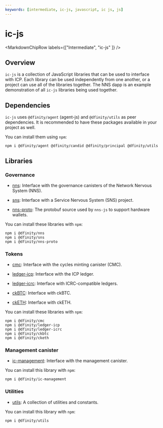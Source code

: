 ```yaml
---
keywords: [intermediate, ic-js, javascript, ic js, js]
---
```



# ic-js

<MarkdownChipRow labels={["Intermediate", "ic-js" ]} />

## Overview

`ic-js` is a collection of JavaScript libraries that can be used to interface with ICP. Each library can be used independently from one another, or a project can use all of the libraries together. The NNS dapp is an example demonstration of all `ic-js` libraries being used together.


## Dependencies

`ic-js` uses `@dfinity/agent` (agent-js) and `@dfinity/utils` as peer dependencies. It is recommended to have these packages available in your project as well.

You can install them using `npm`:

```
npm i @dfinity/agent @dfinity/candid @dfinity/principal @dfinity/utils
```


## Libraries


### Governance

- [nns](https://github.com/dfinity/ic-js/tree/main/packages/nns): Interface with the governance canisters of the Network Nervous System (NNS).

- [sns](https://github.com/dfinity/ic-js/tree/main/packages/sns): Interface with a Service Nervous System (SNS) project.

- [nns-proto](https://github.com/dfinity/ic-js/tree/main/packages/nns-proto): The protobuf source used by `nns-js` to support hardware wallets.


You can install these libraries with `npm`:

```
npm i @dfinity/nns
npm i @dfinity/sns
npm i @dfinity/nns-proto
```

### Tokens

- [cmc](https://github.com/dfinity/ic-js/tree/main/packages/cmc): Interface with the cycles minting canister (CMC).

- [ledger-icp](https://github.com/dfinity/ic-js/tree/main/packages/ledger-icp): Interface with the ICP ledger.

- [ledger-icrc](https://github.com/dfinity/ic-js/tree/main/packages/ledger-icrc): Interface with ICRC-compatible ledgers.

- [ckBTC](https://github.com/dfinity/ic-js/tree/main/packages/ckbtc): Interface with ckBTC.

- [ckETH](https://github.com/dfinity/ic-js/tree/main/packages/cketh): Interface with ckETH.

You can install these libraries with `npm`:

```
npm i @dfinity/cmc
npm i @dfinity/ledger-icp
npm i @dfinity/ledger-icrc
npm i @dfinity/ckbtc
npm i @dfinity/cketh
```

### Management canister

- [ic-management](https://github.com/dfinity/ic-js/tree/main/packages/ic-management): Interface with the management canister.

You can install this library with `npm`:

```
npm i @dfinity/ic-management
```


### Utilities

- [utils](https://github.com/dfinity/ic-js/tree/main/packages/utils): A collection of utilities and constants.

You can install this library with `npm`:

```
npm i @dfinity/utils
```
